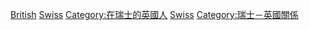 [[Category:各族群瑞士人|British]]
[[Category:英國裔|Swiss]]
[[Category:在瑞士的英國人|Category:在瑞士的英國人]]
[[Category:英國裔歐洲人|Swiss]]
[[Category:瑞士－英國關係|Category:瑞士－英國關係]]